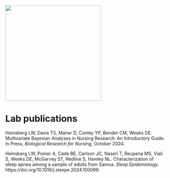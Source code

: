 ![](HeinsbergLab.png){fig-align="center" width="300"}

# Lab publications {.unnumbered}

Heinsberg LW, Davis TS, Maher D, Conley YP, Bender CM, Weeks DE. Multivariate Bayesian Analyses in Nursing Research: An Introductory Guide. In Press, *Biological Research for Nursing*, October 2024. 

Heinsberg LW, Pomer A, Cade BE, Carlson JC, Naseri T, Reupena MS, Viali S, Weeks DE, McGarvey ST, Redline S, Hawley NL. Characterization of sleep apnea among a sample of adults from Samoa. *Sleep Epidemiology*. https://doi.org/10.1016/j.sleepe.2024.100099.